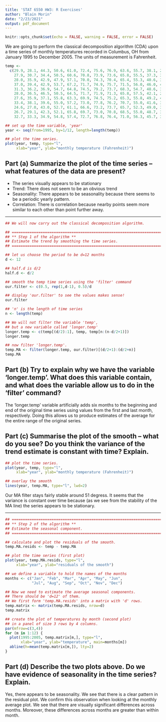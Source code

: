 ```yaml
---
title: 'STAT 6550 HW3: R Exercises'
author: "Blain Morin"
date: "2/23/2021"
output: pdf_document
---
```


```r
knitr::opts_chunk$set(echo = FALSE, warning = FALSE, error = FALSE)
```

We are going to perform the classical decomposition algorithm (CDA) upon a time series of monthly temperatures recorded in Columbus, OH from January 1995 to December 2005. The units of measurement is Fahrenheit.

```r

temp <-
  c(29.9, 28.1, 44.3, 50.6, 61.0, 72.4, 75.6, 76.9, 63.6, 55.7, 38.1, 29.2,
    27.9, 30.7, 34.4, 50.5, 60.6, 70.8, 73.9, 73.6, 65.8, 55.5, 37.3, 37.4,
    28.0, 35.9, 42.9, 47.9, 57.1, 70.0, 74.3, 70.4, 65.4, 55.3, 40.6, 35.4,
    37.0, 39.4, 42.9, 53.7, 67.2, 71.7, 74.9, 75.7, 71.5, 56.0, 46.0, 41.5,
    31.3, 36.2, 36.9, 54.7, 64.8, 74.5, 79.2, 73.7, 68.3, 54.7, 48.6, 34.6,
    28.0, 36.5, 46.5, 50.5, 64.5, 71.7, 71.9, 71.3, 65.8, 57.5, 42.1, 24.4,
    27.6, 35.9, 37.1, 55.8, 63.3, 69.9, 74.5, 75.2, 65.3, 55.8, 49.2, 40.9,
    33.4, 38.1, 39.6, 55.0, 57.2, 73.0, 77.8, 76.2, 70.7, 55.0, 41.6, 31.8,
    24.6, 27.0, 43.0, 52.7, 61.1, 66.6, 73.2, 73.7, 65.7, 52.3, 49.0, 33.7,
    26.7, 29.1, 42.3, 52.1, 65.8, 69.7, 73.0, 70.8, 68.5, 55.0, 48.7, 32.4,
    32.7, 33.3, 34.9, 54.8, 57.4, 72.7, 76.8, 76.4, 71.0, 56.3, 45.7, 30.3)

## set up the time variable, 'year'
year <- seq(from=1995, by=1/12, length=length(temp))

## plot the time series.
plot(year, temp, type="l",
     xlab="year", ylab="monthly temperature (Fahrenheit)")

```

## Part (a) Summarize the plot of the time series -- what features of the data are present?

* The series visually appears to be stationary
* Trend: There does not seem to be an obvious trend
* Seasonality: There appears to be seasonality because there seems to be a periodic yearly pattern.
* Correlation: There is correlation because nearby points seem more similar to each other than point further away. 

---

```r

## We will now carry out the classical decomposition algorithm.

## ======================================================================
## ** Step 1 of the algorithm **
## Estimate the trend by smoothing the time series.
## ======================================================================

## let us choose the period to be d=12 months
d <- 12

## half.d is d/2 
half.d <- d/2

## smooth the temp time series using the 'filter' command
our.filter <- c(0.5, rep(1,d-1), 0.5)/d

## display 'our.filter' to see the values makes sense!
our.filter

## 'n' is the length of time series
n <- length(temp)

## We will not filter the variable 'temp',
## but a new variable called 'longer.temp'
longer.temp <- c(temp[(d/2):1], temp, temp[n:(n-d/2+1)])
longer.temp

## now filter 'longer.temp'.
temp.MA <- filter(longer.temp, our.filter)[(d/2+1):(d/2+n)]
temp.MA

```

## Part (b) Try to explain why we have the variable 'longer.temp'. What does this variable contain, and what does the variable allow us to do in the 'filter' command?

The 'longer.temp' variable artificially adds six months to the beginning and end of the original time series using values from the first and last month, respectively. Doing this allows us to produce estimates of the average for the entire range of the original series. 

## Part (c) Summarise the plot of the smooth -- what do you see?  Do you think the variance of the trend estimate is constant with time?  Explain.

```r

## plot the time series.
plot(year, temp, type="l",
     xlab="year", ylab="monthly temperature (Fahrenheit)")

## overlay the smooth
lines(year, temp.MA, type="l", lwd=2)

```

Our MA filter stays fairly stable around 51 degress. It seems that the variance is constant over time because (as we see from the stability of the MA line) the series appears to be stationary.

---

```r

## ======================================================================
## ** Step 2 of the algorithm **
## Estimate the seasonal component.
## ======================================================================

## calculate and plot the residuals of the smooth.
temp.MA.resids <- temp - temp.MA

## plot the time series (first plot)
plot(year, temp.MA.resids, type="l",
     xlab="year", ylab="residuals of the smooth")

## we define a variable to hold the names of the months
months <- c("Jan", "Feb", "Mar", "Apr", "May", "Jun",
            "Jul", "Aug", "Sep", "Oct", "Nov", "Dec")

## Now we need to estimate the average seasonal components.
## There should be 'd=12' of them.
## We first form 'temp.MA.resids' into a matrix with 'd' rows.
temp.matrix <- matrix(temp.MA.resids, nrow=d)
temp.matrix

## create the plot of temperatures by month (second plot)
## in a panel of size 3 rows by 4 columns.
par(mfrow=c(3,4)) 
for (m in 1:12) {
  plot(1995:2005, temp.matrix[m,], type="l",
       xlab="year", ylab="temperature", main=months[m])
  abline(h=mean(temp.matrix[m,]), lty=2)
}

```

## Part (d) Describe the two plots above. Do we have evidence of seasonality in the time series?  Explain.

Yes, there appears to be seasonality. We see that there is a clear pattern in the residual plot. We confirm this observation when looking at the monthly average plot. We see that there are visually significant differences across months. Moreover, these differences across months are greater than within month. 